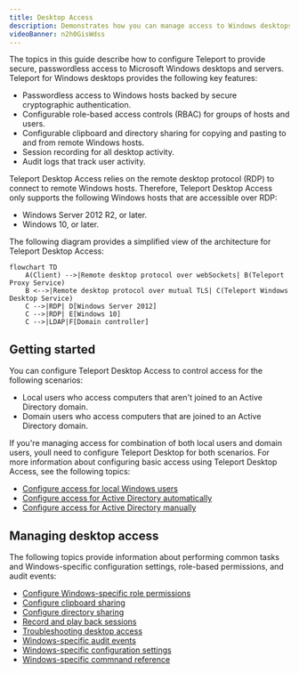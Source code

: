 ```yaml
---
title: Desktop Access
description: Demonstrates how you can manage access to Windows desktops with Teleport.
videoBanner: n2h0GisWdss
---
```


The topics in this guide describe how to configure Teleport to provide secure, passwordless 
access to Microsoft Windows desktops and servers. Teleport for Windows desktops provides the
following key features:

- Passwordless access to Windows hosts backed by secure cryptographic authentication.
- Configurable role-based access controls (RBAC) for groups of hosts and users.
- Configurable clipboard and directory sharing for copying and pasting to and from 
remote Windows hosts.
- Session recording for all desktop activity.
- Audit logs that track user activity.

Teleport Desktop Access relies on the remote desktop protocol (RDP) to connect to
remote Windows hosts. Therefore, Teleport Desktop Access only supports the following 
Windows hosts that are accessible over RDP:

- Windows Server 2012 R2, or later.
- Windows 10, or later.

The following diagram provides a simplified view of the architecture for Teleport
Desktop Access:

```mermaid
flowchart TD
    A(Client) -->|Remote desktop protocol over webSockets| B(Teleport Proxy Service)
    B <-->|Remote desktop protocol over mutual TLS| C(Teleport Windows Desktop Service)
    C -->|RDP| D[Windows Server 2012]
    C -->|RDP| E[Windows 10]
    C -->|LDAP|F[Domain controller]
```

## Getting started

You can configure Teleport Desktop Access to control access for the following scenarios:
- Local users who access computers that aren't joined to an Active Directory domain.
- Domain users who access computers that are joined to an Active Directory domain.

If you're managing access for combination of both local users and domain users, youll need
to configure Teleport Desktop for both scenarios. For more information about configuring basic access using Teleport Desktop Access, see the 
following topics:

- [Configure access for local Windows users](./windows-local-users.mdx)
- [Configure access for Active Directory automatically](./active-directory.mdx)
- [Configure access for Active Directory manually](./active-directory-manual.mdx)

## Managing desktop access

The following topics provide information about performing common tasks and 
Windows-specific configuration settings, role-based permissions, and audit events:

- [Configure Windows-specific role permissions](./rbac.mdx)
- [Configure clipboard sharing](./clipboard.mdx)
- [Configure directory sharing](./directory-sharing.mdx)
- [Record and play back sessions](./sessions.mdx)
- [Troubleshooting desktop access](./troubleshooting.mdx)
- [Windows-specific audit events](./reference/audit.mdx)
- [Windows-specific configuration settings](./reference/configuration.mdx)
- [Windows-specific commnand reference](./reference/cli.mdx)


